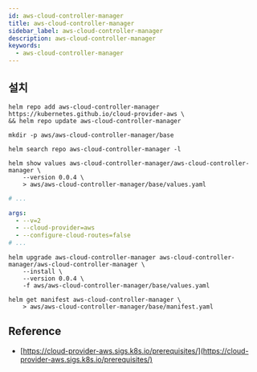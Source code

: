 ```yaml
---
id: aws-cloud-controller-manager​
title: aws-cloud-controller-manager​
sidebar_label: aws-cloud-controller-manager​
description: aws-cloud-controller-manager​
keywords:
  - aws-cloud-controller-manager​
---
```


## 설치

```shell
helm repo add aws-cloud-controller-manager https://kubernetes.github.io/cloud-provider-aws \
&& helm repo update aws-cloud-controller-manager
```

```shell
mkdir -p aws/aws-cloud-controller-manager/base
```

```shell
helm search repo aws-cloud-controller-manager -l
```

```shell
helm show values aws-cloud-controller-manager/aws-cloud-controller-manager \
    --version 0.0.4 \
    > aws/aws-cloud-controller-manager/base/values.yaml
```

```yaml title="aws/aws-cloud-controller-manager/base/values.yaml"
# ...

args:
  - --v=2
  - --cloud-provider=aws
  - --configure-cloud-routes=false
# ...
```

```shell
helm upgrade aws-cloud-controller-manager aws-cloud-controller-manager/aws-cloud-controller-manager \
    --install \
    --version 0.0.4 \
    -f aws/aws-cloud-controller-manager/base/values.yaml
```

```shell
helm get manifest aws-cloud-controller-manager \
    > aws/aws-cloud-controller-manager/base/manifest.yaml
```

## Reference

- [https://cloud-provider-aws.sigs.k8s.io/prerequisites/](https://cloud-provider-aws.sigs.k8s.io/prerequisites/)
